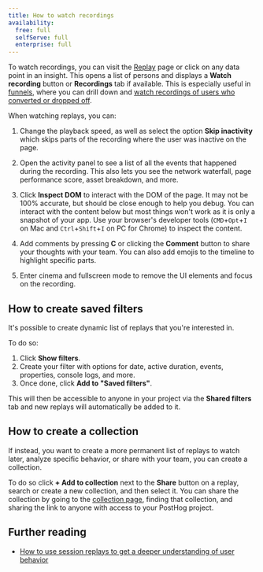 ```yaml
---
title: How to watch recordings
availability:
  free: full
  selfServe: full
  enterprise: full
---
```



To watch recordings, you can visit the [Replay](https://us.posthog.com/replay) page or click on any data point in an insight. This opens a list of persons and displays a **Watch recording** button or **Recordings** tab if available. This is especially useful in [funnels](/docs/product-analytics/funnels), where you can drill down and [watch recordings of users who converted or dropped off](/tutorials/explore-insights-session-recordings).

<ProductVideo
    videoLight={watchRecordingsLight} 
    videoDark={watchRecordingsDark}
    alt="How to watch recordings via insights" 
    classes="rounded"
/>

When watching replays, you can:

1. Change the playback speed, as well as select the option **Skip inactivity** which skips parts of the recording where the user was inactive on the page.

2. Open the activity panel to see a list of all the events that happened during the recording. This also lets you see the network waterfall, page performance score, asset breakdown, and more.

3. Click **Inspect DOM** to interact with the DOM of the page. It may not be 100% accurate, but should be close enough to help you debug. You can interact with the content below but most things won't work as it is only a snapshot of your app. Use your browser's developer tools (`CMD`+`Opt`+`I` on Mac and `Ctrl`+`Shift`+`I` on PC for Chrome) to inspect the content.

4. Add comments by pressing **C** or clicking the **Comment** button to share your thoughts with your team. You can also add emojis to the timeline to highlight specific parts.

5. Enter cinema and fullscreen mode to remove the UI elements and focus on the recording.

<ProductScreenshot
  imageLight="https://res.cloudinary.com/dmukukwp6/image/upload/Clean_Shot_2025_07_18_at_13_41_15_2x_509d07cde3.png"
  imageDark="https://res.cloudinary.com/dmukukwp6/image/upload/Clean_Shot_2025_07_18_at_13_40_58_2x_bbafdeed8d.png"
  alt="Everything you can do in session replay"
  classes="rounded"
/>

## How to create saved filters

It's possible to create dynamic list of replays that you're interested in.

To do so:

1. Click **Show filters**.
2. Create your filter with options for date, active duration, events, properties, console logs, and more.
3. Once done, click **Add to "Saved filters"**. 

<ProductScreenshot
  imageLight="https://res.cloudinary.com/dmukukwp6/image/upload/Clean_Shot_2025_07_18_at_11_39_38_2x_6f98a05cfb.png"
  imageDark="https://res.cloudinary.com/dmukukwp6/image/upload/Clean_Shot_2025_07_18_at_11_39_20_2x_a11de9b792.png"
  alt="Saved filters in session replay"
  classes="rounded"
/>

This will then be accessible to anyone in your project via the **Shared filters** tab and new replays will automatically be added to it.

## How to create a collection

If instead, you want to create a more permanent list of replays to watch later, analyze specific behavior, or share with your team, you can create a collection.

To do so click **+ Add to collection** next to the **Share** button on a replay, search or create a new collection, and then select it. You can share the collection by going to the [collection page](https://us.posthog.com/replay/playlists), finding that collection, and sharing the link to anyone with access to your PostHog project.

<ProductScreenshot
  imageLight="https://res.cloudinary.com/dmukukwp6/image/upload/Clean_Shot_2025_07_18_at_11_41_58_2x_00e619e6af.png"
  imageDark="https://res.cloudinary.com/dmukukwp6/image/upload/Clean_Shot_2025_07_18_at_11_42_24_2x_cc87368eb1.png"
  alt="Session replay collection"
  classes="rounded"
/>

## Further reading

- [How to use session replays to get a deeper understanding of user behavior](/tutorials/explore-insights-session-recordings)
